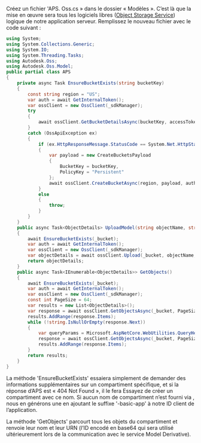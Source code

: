 Créez un fichier 'APS. Oss.cs » dans le dossier « Modèles ». C’est là que la mise en œuvre sera
tous les logiciels libres ([Object Storage Service](https://aps.autodesk.com/en/docs/data/v2/developers_guide/basics/#object-storage-service-oss))
logique de notre application serveur. Remplissez le nouveau fichier avec le code suivant :

```csharp title="Models/APS.Oss.cs"
using System;
using System.Collections.Generic;
using System.IO;
using System.Threading.Tasks;
using Autodesk.Oss;
using Autodesk.Oss.Model;
public partial class APS
{
    private async Task EnsureBucketExists(string bucketKey)
    {
        const string region = "US";
        var auth = await GetInternalToken();
        var ossClient = new OssClient(_sdkManager);
        try
        {
            await ossClient.GetBucketDetailsAsync(bucketKey, accessToken: auth.AccessToken);
        }
        catch (OssApiException ex)
        {
            if (ex.HttpResponseMessage.StatusCode == System.Net.HttpStatusCode.NotFound)
            {
                var payload = new CreateBucketsPayload
                {
                    BucketKey = bucketKey,
                    PolicyKey = "Persistent"
                };
                await ossClient.CreateBucketAsync(region, payload, auth.AccessToken);
            }
            else
            {
                throw;
            }
        }
    }
    public async Task<ObjectDetails> UploadModel(string objectName, string pathToFile)
    {
        await EnsureBucketExists(_bucket);
        var auth = await GetInternalToken();
        var ossClient = new OssClient(_sdkManager);
        var objectDetails = await ossClient.Upload(_bucket, objectName, pathToFile, auth.AccessToken, new System.Threading.CancellationToken());
        return objectDetails;
    }
    public async Task<IEnumerable<ObjectDetails>> GetObjects()
    {
        await EnsureBucketExists(_bucket);
        var auth = await GetInternalToken();
        var ossClient = new OssClient(_sdkManager);
        const int PageSize = 64;
        var results = new List<ObjectDetails>();
        var response = await ossClient.GetObjectsAsync(_bucket, PageSize, accessToken: auth.AccessToken);
        results.AddRange(response.Items);
        while (!string.IsNullOrEmpty(response.Next))
        {
            var queryParams = Microsoft.AspNetCore.WebUtilities.QueryHelpers.ParseQuery(new Uri(response.Next).Query);
            response = await ossClient.GetObjectsAsync(_bucket, PageSize, startAt: queryParams["startAt"], accessToken: auth.AccessToken);
            results.AddRange(response.Items);
        }
        return results;
    }
}
```

La méthode 'EnsureBucketExists' essaiera simplement de demander des informations supplémentaires
sur un compartiment spécifique, et si la réponse d’APS est « 404 Not Found », il le fera
Essayez de créer un compartiment avec ce nom. Si aucun nom de compartiment n’est fourni via
, nous en générons une en ajoutant le suffixe '-basic-app' à notre
ID client de l’application.

La méthode 'GetObjects' parcourt tous les objets du compartiment et renvoie leur nom et leur URN
(l’ID encodé en base64 qui sera utilisé ultérieurement lors de la communication avec le service Model Derivative).